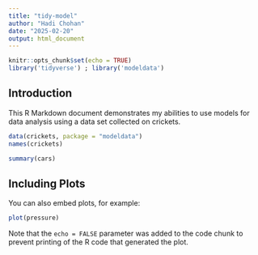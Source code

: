 ---
title: "tidy-model"
author: "Hadi Chohan"
date: "2025-02-20"
output: html_document
---

```{r setup, include=FALSE}
knitr::opts_chunk$set(echo = TRUE)
library('tidyverse') ; library('modeldata')
``` 

## Introduction

This R Markdown document demonstrates my abilities to use models for data analysis using a data set collected on crickets.

```{r load data, include = FALSE}
data(crickets, package = "modeldata")
names(crickets)
```


```{r cars}
summary(cars)
```

## Including Plots

You can also embed plots, for example:

```{r pressure, echo=FALSE}
plot(pressure)
```

Note that the `echo = FALSE` parameter was added to the code chunk to prevent printing of the R code that generated the plot.

